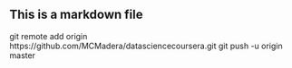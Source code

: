 ## This is a markdown file

git remote add origin https://github.com/MCMadera/datasciencecoursera.git
git push -u origin master